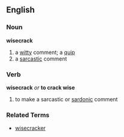 == English ==
=== Noun ===
'''wisecrack'''
# a [[witty]] comment; a [[quip]]
# a [[sarcastic]] comment

=== Verb ===
'''wisecrack''' ''or'' '''to crack wise'''
# to make a sarcastic or [[sardonic]] comment

=== Related Terms ===
* [[wisecracker]]